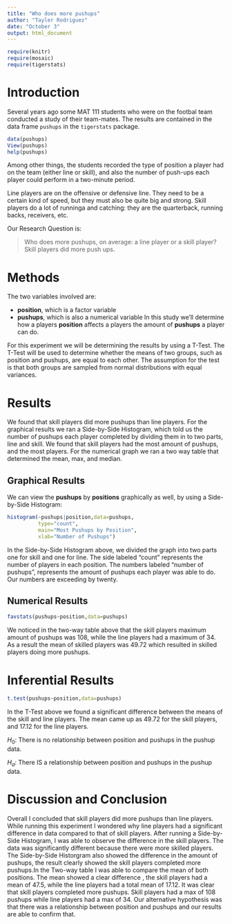 ---
title: "Who does more pushups"
author: "Tayler Rodriguez"
date: "October 3"
output: html_document
---

```{r include=FALSE}
require(knitr)
require(mosaic)
require(tigerstats)
```
<!-- We recommend you use git branches -- create a separate branch for each major section i.e. Introduction, Methods, Results, Inferential Results, and Discussion and Conclusions - leave the YAML block untouched until the final merge where you put in your own name !-->

# Introduction

Several years ago some MAT 111 students who were on the footbal team conducted a study of their team-mates.  The results are contained in the data frame `pushups` in the `tigerstats` package.

```{r eval=FALSE}
data(pushups)
View(pushups)
help(pushups)
```

Among other things, the students recorded the type of position a player had on the team (either line or skill), and also the number of push-ups each player could perform in a two-minute period.

Line players are on the offensive or defensive line.  They need to be a certain kind of speed, but they must also be quite big and strong.  Skill players do a lot of runninga and catching:  they are the quarterback, running backs, receivers, etc.

Our Research Question is:

  >Who does more pushups, on average: a line player or a skill player?
Skill players did more push ups. 

# Methods
<!--Decide on your methods:  use "variable analysis" or other appropriate descriptors.  Make sure to choose at least one graphical method and at least one numerical method.!-->

The two variables involved are:

* **position**, which is a factor variable
* **pushups**, which is also a numerical variable 
In this study we'll determine how a players **position** affects a players the amount of **pushups** a player can do.

For this experiment we will be determining the results by using a T-Test.
The T-Test will be used to determine whether the means of two groups, such as position and pushups, are equal to each other. The assumption for the test is that both groups are sampled from normal distributions with equal variances.

# Results
<!--You have both graphical and numerical methods, so you will have both graphical and numerical results to consider.!-->
We found that skill players did more pushups than line players. For the graphical results we ran a Side-by-Side Histogram, which told us the number of pushups each player completed by dividing them in to two parts, line and skill. We found that skill players had the most amount of pushups, and the most players. For the numerical graph we ran a two way table that determined the mean, max, and median. 

## Graphical Results
<!--Your graph should have a good title, and axes should be labled as needed.  Discuss your graphical results, showing how they answer the research question.  Use specific features of the graph in your discussion.!-->

We can view the **pushups** by **positions** graphically as well, by using a Side-by-Side Histogram:

```{r echo=FALSE}
histogram(~pushups|position,data=pushups,
          type="count",
          main="Most Pushups by Position",
          xlab="Number of Pushups")
```

In the Side-by-Side Histogram above, we divided the graph into two parts one for skill and one for line. The side labeled "count" represents the number of players in each position. The numbers labeled "number of pushups", represents the amount of pushups each player was able to do. Our numbers are exceeding by twenty. 

## Numerical Results
<!--Numerical results go here. Use the numerical results to describe the patterns if any that exist in the data as focused toward the research question!-->



```{r echo=FALSE}
favstats(pushups~position,data=pushups)
```
We noticed in the two-way table above that the skill players maximum amount of pushups was 108, while the line players had a maximum of 34. As a result the mean of skilled players was 49.72 which resulted in skilled players doing more pushups.


# Inferential Results
<!--State hypothesis clearly.  Make sure your discussion of the inferential test covers all the aspects that the test output produces, such as test statistic, p-value etc.  Make a decision about the null hypothesis, explain the assumptions on which the selected test/procedure was based, and why the chosen procedure satisfys the assumptions and is appropriate to answer the research question!-->     
```{r echo=FALSE}
t.test(pushups~position,data=pushups)
```
In the T-Test above we found a significant difference between the means of the skill and line players. The mean came up as 49.72 for the skill players, and 17.12 for the line players. 


$H_0$:  There is no relationship between position and pushups in the pushup data.

$H_a$: There IS a relationship between position and pushups in the pushup data.


# Discussion and Conclusion
<!--State your overall conclusion.  This is also a good place to mention other Research Questions that came to mind as you were carrying out this study.!-->

Overall I concluded that skill players did more pushups than line players. While running this experiment I wondered why line players had a significant difference in data compared to that of skill players. After running a Side-by-Side Histogram, I was able to observe the difference in the skill players. The data was significantly different because there were more skilled players. The Side-by-Side Historgram also showed the difference in the amount of pushups, the result clearly showed the skill players completed more pushups.In the Two-way table I was able to compare the mean of both positions. The mean showed a clear difference , the skill players had a mean of 47.5, while the line players had a total mean of 17.12. It was clear that skill players completed more pushups. Skill players had a max of 108 pushups while line players had a max of 34. Our alternative hypothesis was that there was a relationship between position and pushups and our results are able to confirm that.